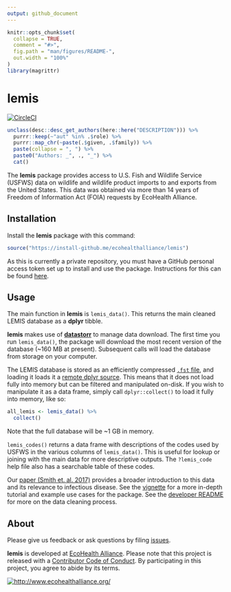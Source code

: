 ```yaml
---
output: github_document
---
```


<!-- README.md is generated from README.Rmd. Please edit that file -->

```r
knitr::opts_chunk$set(
  collapse = TRUE,
  comment = "#>",
  fig.path = "man/figures/README-",
  out.width = "100%"
)
library(magrittr)
```

# lemis

[![CircleCI](https://circleci.com/gh/ecohealthalliance/lemis.svg?style=shield&circle-token=23cd13e8d5276a8100a83984982d065d1773fd77)](https://circleci.com/gh/ecohealthalliance/lemis)

```r
unclass(desc::desc_get_authors(here::here("DESCRIPTION"))) %>% 
  purrr::keep(~"aut" %in% .$role) %>% 
  purrr::map_chr(~paste(.$given, .$family)) %>% 
  paste(collapse = ", ") %>% 
  paste0("Authors: _", ., "_") %>% 
  cat()
```

The **lemis** package provides access to U.S. Fish and Wildlife Service (USFWS) data on wildlife and wildlife product imports to and exports from the United States. This data was obtained via more than 14 years of Freedom of Information Act (FOIA) requests by EcoHealth Alliance.

## Installation

Install the **lemis** package with this command:

```r
source("https://install-github.me/ecohealthalliance/lemis")
```

As this is currently a private repository, you must have a GitHub personal access token set up to install and use the package. Instructions for this can be found [here](http://happygitwithr.com/github-pat.html#step-by-step).

## Usage

The main function in **lemis** is `lemis_data()`. This returns the main cleaned LEMIS database as a **dplyr** tibble.

**lemis** makes use of [**datastorr**](https://github.com/ropenscilabs/datastorr) to manage data download. The first time you run `lemis_data()`, the package will download the most recent version of the database (~160 MB at present). Subsequent calls will load the database from storage on your computer.

The LEMIS database is stored as an efficiently compressed [`.fst` file](https://github.com/fstpackage/fst), and loading it loads it a [remote dplyr source](https://github.com/krlmlr/fstplyr). This means that it does not load fully into memory but can be filtered and manipulated on-disk. If you wish to manipulate it as a data frame, simply call `dplyr::collect()` to load it fully into memory, like so:

```r
all_lemis <- lemis_data() %>% 
  collect()
```

Note that the full database will be ~1 GB in memory.

`lemis_codes()` returns a data frame with descriptions of the codes used by USFWS in the various columns of `lemis_data()`. This is useful for lookup or joining with the main data for more descriptive outputs. The `?lemis_code` help file also has a searchable table of these codes.

Our [paper (Smith et. al. 2017)](https://www.ncbi.nlm.nih.gov/pmc/articles/PMC5357285/) provides a broader introduction to this data and its relevance to infectious disease. See the [vignette](https://github.com/ecohealthalliance/lemis/tree/master/inst/doc/the-lemis-database.md) for a more in-depth tutorial and example use cases for the package. See the [developer README](https://github.com/ecohealthalliance/lemis/tree/master/data-raw/README.md) for more on the data cleaning process.

## About

Please give us feedback or ask questions by filing [issues](https://github.com/ecohealthalliance/lemis/issues).

**lemis** is developed at [EcoHealth Alliance](https://github.com/ecohealthalliance). Please note that this project is released with a [Contributor Code of Conduct](CODE_OF_CONDUCT.md). By participating in this project, you agree to abide by its terms.

[![http://www.ecohealthalliance.org/](inst/figs/eha-footer.png)](http://www.ecohealthalliance.org/)
